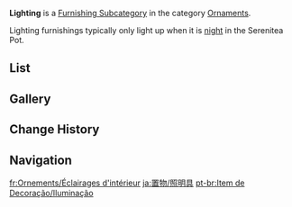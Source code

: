 {{About|interior lighting|exterior lighting|Landscape/Lighting}}
{{Terminology Infobox
|title        = Lighting
|image        = Icon Housing Ornaments Lighting.png
|type         = Item Groups
|type2        = Furnishing Subcategories
|type3        = Interior Furnishings
|type4        = Ornaments
}}
'''Lighting''' is a [[Furnishing Subcategory]] in the category [[Ornaments]].

Lighting furnishings typically only light up when it is [[Time#Day/Night Cycle|night]] in the Serenitea Pot.

==List==
{{Furnishings by Category Table|Ornaments Lighting|nocategory=1|version=1}}

==Gallery==
{{Furnishings by Category Gallery|Ornaments Lighting}}

==Change History==
{{Change History|1.5}}

==Navigation==
{{Furnishing Navbox|interior}}

[[Category:Ornaments Lighting| ]]

[[fr:Ornements/Éclairages d'intérieur]]
[[ja:置物/照明具]]
[[pt-br:Item de Decoração/Iluminação]]